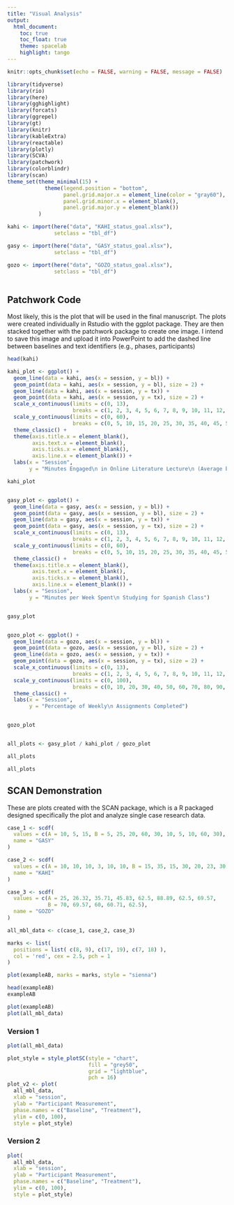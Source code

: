 ```yaml
---
title: "Visual Analysis"
output:
  html_document:
    toc: true
    toc_float: true
    theme: spacelab
    highlight: tango
---
```



```r
knitr::opts_chunk$set(echo = FALSE, warning = FALSE, message = FALSE)
```

```r
library(tidyverse)
library(rio)
library(here)
library(gghighlight)
library(forcats)
library(ggrepel)
library(gt)
library(knitr)
library(kableExtra)
library(reactable)
library(plotly)
library(SCVA)
library(patchwork)
library(colorblindr)
library(scan)
theme_set(theme_minimal(15) +
            theme(legend.position = "bottom",
                  panel.grid.major.x = element_line(color = "gray60"),
                  panel.grid.minor.x = element_blank(),
                  panel.grid.major.y = element_blank())
          )

kahi <- import(here("data", "KAHI_status_goal.xlsx"),
               setclass = "tbl_df") 

gasy <- import(here("data", "GASY_status_goal.xlsx"),
               setclass = "tbl_df") 

gozo <- import(here("data", "GOZO_status_goal.xlsx"),
               setclass = "tbl_df") 
 
```


## Patchwork Code 

Most likely, this is the plot that will be used in the final manuscript. The plots were created individually in Rstudio with the ggplot package. They are then stacked together with the patchwork package to create one image. I intend to save this image and upload it into PowerPoint to add the dashed line between baselines and text identifiers (e.g., phases, participants)

```r
head(kahi)

kahi_plot <- ggplot() +
  geom_line(data = kahi, aes(x = session, y = bl)) +
  geom_point(data = kahi, aes(x = session, y = bl), size = 2) +
  geom_line(data = kahi, aes(x = session, y = tx)) +
  geom_point(data = kahi, aes(x = session, y = tx), size = 2) +
  scale_x_continuous(limits = c(0, 13),
                     breaks = c(1, 2, 3, 4, 5, 6, 7, 8, 9, 10, 11, 12, 13)) +
  scale_y_continuous(limits = c(0, 60),
                     breaks = c(0, 5, 10, 15, 20, 25, 30, 35, 40, 45, 50, 55, 60)) +
  theme_classic() +
  theme(axis.title.x = element_blank(),
        axis.text.x = element_blank(),
        axis.ticks.x = element_blank(),
        axis.line.x = element_blank()) +
  labs(x = "Session",
       y = "Minutes Engaged\n in Online Literature Lecture\n (Average between Two Classes)") 

kahi_plot


gasy_plot <- ggplot() +
  geom_line(data = gasy, aes(x = session, y = bl)) +
  geom_point(data = gasy, aes(x = session, y = bl), size = 2) +
  geom_line(data = gasy, aes(x = session, y = tx)) +
  geom_point(data = gasy, aes(x = session, y = tx), size = 2) +
  scale_x_continuous(limits = c(0, 13),
                     breaks = c(1, 2, 3, 4, 5, 6, 7, 8, 9, 10, 11, 12, 13)) +
  scale_y_continuous(limits = c(0, 60),
                     breaks = c(0, 5, 10, 15, 20, 25, 30, 35, 40, 45, 50, 55, 60)) +
  theme_classic() +
  theme(axis.title.x = element_blank(),
        axis.text.x = element_blank(),
        axis.ticks.x = element_blank(),
        axis.line.x = element_blank()) +
  labs(x = "Session",
       y = "Minutes per Week Spent\n Studying for Spanish Class") 


gasy_plot


gozo_plot <- ggplot() +
  geom_line(data = gozo, aes(x = session, y = bl)) +
  geom_point(data = gozo, aes(x = session, y = bl), size = 2) +
  geom_line(data = gozo, aes(x = session, y = tx)) +
  geom_point(data = gozo, aes(x = session, y = tx), size = 2) +
  scale_x_continuous(limits = c(0, 13),
                     breaks = c(1, 2, 3, 4, 5, 6, 7, 8, 9, 10, 11, 12, 13)) +
  scale_y_continuous(limits = c(0, 100),
                     breaks = c(0, 10, 20, 30, 40, 50, 60, 70, 80, 90, 100)) +
  theme_classic() +
  labs(x = "Session",
       y = "Percentage of Weekly\n Assignments Completed") 


gozo_plot


all_plots <- gasy_plot / kahi_plot / gozo_plot

all_plots
```

```r
all_plots
```


## SCAN Demonstration {.tabset .tabset-fade .tabset-pills}

These are plots created with the SCAN package, which is a R packaged designed specifically the plot and analyze single case research data. 

```r
case_1 <- scdf(
  values = c(A = 10, 5, 15, B = 5, 25, 20, 60, 30, 10, 5, 10, 60, 30), 
  name = "GASY"
)

case_2 <- scdf(
  values = c(A = 10, 10, 10, 3, 10, 10, B = 15, 35, 15, 30, 20, 23, 30), 
  name = "KAHI"
)

case_3 <- scdf(
  values = c(A = 25, 26.32, 35.71, 45.83, 62.5, 88.89, 62.5, 69.57, 
             B = 70, 69.57, 60, 60.71, 62.5), 
  name = "GOZO"
)

all_mbl_data <- c(case_1, case_2, case_3)
```


```r
marks <- list(
  positions = list( c(8, 9), c(17, 19), c(7, 18) ), 
  col = 'red', cex = 2.5, pch = 1
)

plot(exampleAB, marks = marks, style = "sienna")

head(exampleAB)
exampleAB

plot(exampleAB)
plot(all_mbl_data) 
```

### Version 1

```r
plot(all_mbl_data)
```

```r
plot_style = style_plotSC(style = "chart",
                          fill = "grey50",
                          grid = "lightblue",
                          pch = 16)
plot_v2 <- plot(
  all_mbl_data,
  xlab = "session",
  ylab = "Participant Measurement",
  phase.names = c("Baseline", "Treatment"),
  ylim = c(0, 100),
  style = plot_style)
```

### Version 2

```r
plot(
  all_mbl_data,
  xlab = "session",
  ylab = "Participant Measurement",
  phase.names = c("Baseline", "Treatment"),
  ylim = c(0, 100),
  style = plot_style)
```